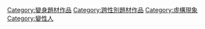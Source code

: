[[Category:變身題材作品|Category:變身題材作品]]
[[Category:跨性別題材作品|Category:跨性別題材作品]]
[[Category:虛構現象|Category:虛構現象]]
[[Category:變性人|Category:變性人]]